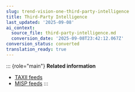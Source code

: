 ```yaml
---
slug: trend-vision-one-third-party-intelligence
title: Third-Party Intelligence
last_updated: '2025-09-08'
ai_context:
  source_file: third-party-intelligence.md
  conversion_date: '2025-09-08T23:42:12.067Z'
conversion_status: converted
translation_ready: true
---
```


::: {role="main"}
**Related information**

- [TAXII feeds](taxii-feeds.md "Trend Vision One allows you to subscribe to and monitor TAXII feeds for threat information that can be used to complement custom intelligence.")
- [MISP feeds](misp-feeds.md "Trend Vision One enables transfer of suspicious object data and retrieval of threat intelligence data either through a Service Gateway or directly with the MISP threat sharing platform.")
:::
